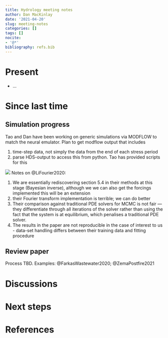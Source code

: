 ```yaml
---
title: Hydrology meeting notes
author: Dan MacKinlay
date: '2021-04-20'
slug: meeting-notes
categories: []
tags: []
nocite:
- '@*'
bibliography: refs.bib
---
```


# Present

* …


# Since last time

## Simulation progress

Tao and Dan have been working on generic simulations via MODFLOW to match the neural emulator.
Plan to get modflow output that includes

1. time-step data, not simply the data from the end of each stress period
2. parse HDS-output to access this from python. Tao has provided scripts for this

![](./modflow_prototype_data_model.svg)
Notes on @LiFourier2020:

1. We are essentially rediscovering section 5.4 in their methods at this stage (Bayesian inverse), although we we can also get the forcings implemented this will be an extension
2. their Fourier transform implementation is terrible; we can do better
3. Their comparison against traditional PDE solvers for MCMC is not fair —  they differentiate through all iterations of the solver rather than using the fact that the system is at equilibrium, which penalises a traditional PDE solver.
4. The results in the paper are not reproducible in the case of interest to us - data-set handling differs between their training data and fitting procedure

## Review paper

Process TBD.
Examples: @FarkasWastewater2020; @ZemaPostfire2021

#  Discussions



# Next steps

# References

::: {#refs}
:::

